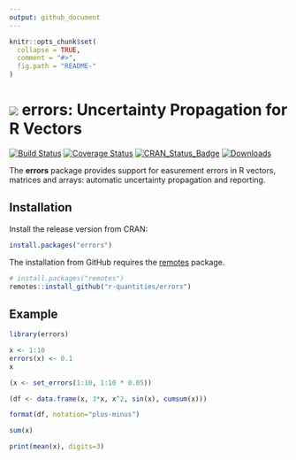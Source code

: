 ```yaml
---
output: github_document
---
```


<!-- README.md is generated from README.Rmd. Please edit that file -->

```r
knitr::opts_chunk$set(
  collapse = TRUE,
  comment = "#>",
  fig.path = "README-"
)
```

# <img src="https://avatars1.githubusercontent.com/u/32303769?s=40&v=4"> errors: Uncertainty Propagation for R Vectors

[![Build Status](https://travis-ci.org/r-quantities/errors.svg?branch=master)](https://travis-ci.org/r-quantities/errors)
[![Coverage Status](https://codecov.io/gh/r-quantities/errors/branch/master/graph/badge.svg)](https://codecov.io/gh/r-quantities/errors)
[![CRAN\_Status\_Badge](https://www.r-pkg.org/badges/version/errors)](https://cran.r-project.org/package=errors)
[![Downloads](https://cranlogs.r-pkg.org/badges/errors)](https://cran.r-project.org/package=errors)

The **errors** package provides support for easurement errors in R vectors, matrices and arrays: automatic uncertainty propagation and reporting.

## Installation

Install the release version from CRAN:

```r
install.packages("errors")
```

The installation from GitHub requires the [remotes](https://cran.r-project.org/package=remotes) package.

```r
# install.packages("remotes")
remotes::install_github("r-quantities/errors")
```

## Example

```r
library(errors)

x <- 1:10
errors(x) <- 0.1
x

(x <- set_errors(1:10, 1:10 * 0.05))

(df <- data.frame(x, 3*x, x^2, sin(x), cumsum(x)))

format(df, notation="plus-minus")

sum(x)

print(mean(x), digits=3)
```
